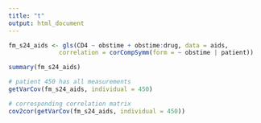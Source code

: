 ```yaml
---
title: "t"
output: html_document
---
```


```r
fm_s24_aids <- gls(CD4 ~ obstime + obstime:drug, data = aids,
              correlation = corCompSymm(form = ~ obstime | patient))

summary(fm_s24_aids)

# patient 450 has all measurements
getVarCov(fm_s24_aids, individual = 450)

# corresponding correlation matrix
cov2cor(getVarCov(fm_s24_aids, individual = 450))
```

